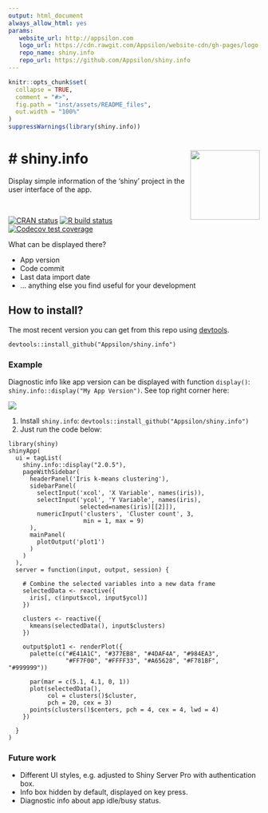 ```yaml
---
output: html_document
always_allow_html: yes
params:
   website_url: http://appsilon.com
   logo_url: https://cdn.rawgit.com/Appsilon/website-cdn/gh-pages/logo-white.png
   repo_name: shiny.info
   repo_url: https://github.com/Appsilon/shiny.info
---
```


```r
knitr::opts_chunk$set(
  collapse = TRUE,
  comment = "#>",
  fig.path = "inst/assets/README_files",
  out.width = "100%"
)
suppressWarnings(library(shiny.info))
```

<link href="http://fonts.googleapis.com/css?family=Maven+Pro:400,700|Inconsolata" rel="stylesheet" type="text/css">
<link href='docs/style.css' rel='stylesheet' type='text/css'>

# shiny.info <a href='https://github.com/Appsilon/shiny.info'><img src='inst/assets/README_files/logo.png' align="right" height="139" /></a>
===========

<div class="subheader">
Display simple information of the 'shiny' project in the user interface of the app.

</br>

<!-- badges: start -->
[![CRAN status](https://www.r-pkg.org/badges/version/shiny.info)](https://cran.r-project.org/package=shiny.info)
[![R build status](https://github.com/Appsilon/shiny.info/workflows/R-CMD-check/badge.svg)](https://github.com/Appsilon/shiny.info/actions?workflow=R-CMD-check)
[![Codecov test coverage](https://codecov.io/gh/Appsilon/shiny.info/branch/master/graph/badge.svg)](https://codecov.io/gh/Appsilon/shiny.info?branch=master)
<!-- badges: end -->

<div class="section level2">

What can be displayed there?

* App version
* Code commit
* Last data import date
* ... anything else you find useful for your development

How to install?
---------------

The most recent version you can get from this repo using [devtools](https://github.com/hadley/devtools).

```
devtools::install_github("Appsilon/shiny.info")
```

### Example

Diagnostic info like app version can be displayed with function `display()`: `shiny.info::display("My App Version")`. See top right corner here:

![](inst/assets/README_files/example.png)

1. Install `shiny.info`: `devtools::install_github("Appsilon/shiny.info")`
2. Just run the code below:

```
library(shiny)
shinyApp(
  ui = tagList(
    shiny.info::display("2.0.5"),
    pageWithSidebar(
      headerPanel('Iris k-means clustering'),
      sidebarPanel(
        selectInput('xcol', 'X Variable', names(iris)),
        selectInput('ycol', 'Y Variable', names(iris),
                    selected=names(iris)[[2]]),
        numericInput('clusters', 'Cluster count', 3,
                     min = 1, max = 9)
      ),
      mainPanel(
        plotOutput('plot1')
      )
    )
  ),
  server = function(input, output, session) {

    # Combine the selected variables into a new data frame
    selectedData <- reactive({
      iris[, c(input$xcol, input$ycol)]
    })

    clusters <- reactive({
      kmeans(selectedData(), input$clusters)
    })

    output$plot1 <- renderPlot({
      palette(c("#E41A1C", "#377EB8", "#4DAF4A", "#984EA3",
                "#FF7F00", "#FFFF33", "#A65628", "#F781BF", "#999999"))

      par(mar = c(5.1, 4.1, 0, 1))
      plot(selectedData(),
           col = clusters()$cluster,
           pch = 20, cex = 3)
      points(clusters()$centers, pch = 4, cex = 4, lwd = 4)
    })

  }
)
```

### Future work

* Different UI styles, e.g. adjusted to Shiny Server Pro with authentication box.
* Info box hidden by default, displayed on key press.
* Diagnostic info about app idle/busy status.

</div>
